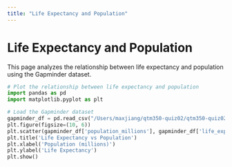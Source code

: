 ```yaml
---
title: "Life Expectancy and Population"
---
```


# Life Expectancy and Population

This page analyzes the relationship between life expectancy and population using the Gapminder dataset.

```python
# Plot the relationship between life expectancy and population
import pandas as pd
import matplotlib.pyplot as plt

# Load the Gapminder dataset
gapminder_df = pd.read_csv("/Users/maxjiang/qtm350-quiz02/qtm350-quiz02/gapminder.csv")
plt.figure(figsize=(10, 6))
plt.scatter(gapminder_df['population_millions'], gapminder_df['life_expectancy'])
plt.title('Life Expectancy vs Population')
plt.xlabel('Population (millions)')
plt.ylabel('Life Expectancy')
plt.show()
```